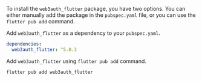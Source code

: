 To install the `web3auth_flutter` package, you have two options. You can either manually add the
package in the `pubspec.yaml` file, or you can use the `flutter pub add` command.

Add `web3auth_flutter` as a dependency to your `pubspec.yaml`.

```yaml
dependencies:
  web3auth_flutter: ^5.0.3
```

Add `web3auth_flutter` using `flutter pub add` command.

```sh
flutter pub add web3auth_flutter
```
